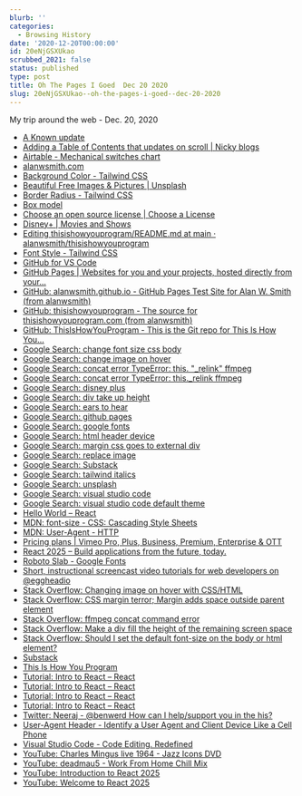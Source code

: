 ```yaml
---
blurb: ''
categories:
  - Browsing History
date: '2020-12-20T00:00:00'
id: 20eNjGSXUkao
scrubbed_2021: false
status: published
type: post
title: Oh The Pages I Goed  Dec 20 2020
slug: 20eNjGSXUkao--oh-the-pages-i-goed--dec-20-2020
---
```


My trip around the web - Dec. 20, 2020

- [A Known update](https://werd.io/2020/a-known-update)
- [Adding a Table of Contents that updates on scroll | Nicky blogs](https://nickymeuleman.netlify.app/blog/table-of-contents#get-the-active-headings-id)
- [Airtable - Mechanical switches chart](https://airtable.com/shr2beqjUXzTk6GfS/tblYLigKdFcOriJ1k?backgroundColor=orange&viewControls=on)
- [alanwsmith.com](https://alanwsmith.github.io/)
- [Background Color - Tailwind CSS](https://tailwindcss.com/docs/background-color)
- [Beautiful Free Images & Pictures | Unsplash](https://unsplash.com/)
- [Border Radius - Tailwind CSS](https://tailwindcss.com/docs/border-radius)
- [Box model](https://www.w3.org/TR/CSS2/box.html#collapsing-margins)
- [Choose an open source license | Choose a License](https://choosealicense.com/)
- [Disney+ | Movies and Shows](https://www.disneyplus.com/home)
- [Editing thisishowyouprogram/README.md at main · alanwsmith/thisishowyouprogram](https://github.com/alanwsmith/thisishowyouprogram/edit/main/README.md)
- [Font Style - Tailwind CSS](https://tailwindcss.com/docs/font-style)
- [GitHub for VS Code](https://vscode-auth.github.com/?browser_session_id=1e53cec01402b2f9a61b4fed1fe170990ebdf875a7454f006cbccc9961421307&code=7d1eb34d82dc092c86d8&state=bEfU8DRrtaYGhVsG1FgyLrwGt24%2FeyJhdXRoU2VydmVyIjoiaHR0cHM6Ly9naXRodWIuY29tIiwiY2FsbGJhY2tVcmkiOiJ2c2NvZGU6Ly92c2NvZGUuZ2l0aHViLWF1dGhlbnRpY2F0aW9uL2RpZC1hdXRoZW50aWNhdGU_d2luZG93aWQ9MSIsInJlc3BvbnNlVHlwZSI6ImNvZGUiLCJzdGF0ZSI6IjRjNTFlY2Q5LWE0ODQtNGQ1Yi04MjA5LWU3OTQyODQyNWZkZCIsImlkIjoiOjpmZmZmOjEwLjM3LjE3Ni4yMiJ9)
- [GitHub Pages | Websites for you and your projects, hosted directly from your...](https://pages.github.com/)
- [GitHub: alanwsmith.github.io - GitHub Pages Test Site for Alan W. Smith (from alanwsmith)](https://github.com/alanwsmith/alanwsmith.github.io)
- [GitHub: thisishowyouprogram - The source for thisishowyouprogram.com (from alanwsmith)](https://github.com/alanwsmith/thisishowyouprogram)
- [GitHub: ThisIsHowYouProgram - This is the Git repo for This Is How You...](https://github.com/alanwsmith/ThisIsHowYouProgram)
- [Google Search: change font size css body](https://www.google.com/search?newwindow=1&client=safari&rls=en&ei=SfTfX-2HIpGc5wLSvqZI&q=change+font+size+css+body+&oq=change+font+size+css+body+&gs_lcp=CgZwc3ktYWIQAzIJCAAQyQMQFhAeOgQIABBHOgUIABDJAzoCCAA6BggAEBYQHlDcDViCF2C7GGgAcAJ4AIABWYgB7wOSAQE2mAEAoAEBqgEHZ3dzLXdpesgBCMABAQ&sclient=psy-ab&ved=0ahUKEwit0J2q8N3tAhURzlkKHVKfCQkQ4dUDCAw&uact=5)
- [Google Search: change image on hover](https://www.google.com/search?newwindow=1&client=safari&rls=en&ei=e6_eX7OfN7Lx5gLOrJPwBQ&q=change+image+on+hover&oq=change+image&gs_lcp=CgZwc3ktYWIQARgAMggIABDJAxCRAjIFCAAQkQIyAggAMgIIADIFCAAQsQMyAggAMgIIADICCAAyAggAMgIIADoECAAQRzoECAAQQzoLCC4QsQMQxwEQowI6CgguEMcBEKMCEEM6DgguELEDEIMBEMcBEKMCOggILhCxAxCDAToICAAQsQMQgwE6BQguELEDOgcIABCxAxBDOgIILlCnogFYz8ABYKnWAWgCcAJ4AIABd4gB0giSAQQxMy4xmAEAoAEBqgEHZ3dzLXdperABAMgBCMABAQ&sclient=psy-ab)
- [Google Search: concat error TypeError: this. "_relink" ffmpeg](https://www.google.com/search?newwindow=1&client=safari&rls=en&q=concat+error+TypeError:+this.+%22_relink%22+ffmpeg&sa=X&ved=2ahUKEwjr0s7G993tAhVC11kKHbJhBiAQ5t4CMAJ6BAgCEAk&biw=1152&bih=587)
- [Google Search: concat error TypeError: this._relink ffmpeg](https://www.google.com/search?newwindow=1&client=safari&rls=en&ei=0_vfX6S5F8KC5wKslbT4Cw&q=concat+error+TypeError%3A+this._relink+ffmpeg&oq=concat+error+TypeError%3A+this._relink+ffmpeg&gs_lcp=CgZwc3ktYWIQAzoFCCEQqwI6BQghEKABOgcIIRAKEKABUNEoWLs8YJc-aAJwAHgAgAGDAYgB7weSAQM1LjWYAQCgAQGqAQdnd3Mtd2l6wAEB&sclient=psy-ab&ved=0ahUKEwjk7rjC993tAhVCwVkKHawKDb8Q4dUDCAw&uact=5)
- [Google Search: disney plus](https://www.google.com/search?client=safari&rls=en&q=disney+plus&ie=UTF-8&oe=UTF-8)
- [Google Search: div take up height](https://www.google.com/search?client=safari&rls=en&q=div+take+up+height&ie=UTF-8&oe=UTF-8)
- [Google Search: ears to hear](https://www.google.com/search?client=safari&rls=en&q=ears+to+hear&ie=UTF-8&oe=UTF-8)
- [Google Search: github pages](https://www.google.com/search?client=safari&rls=en&q=github+pages&ie=UTF-8&oe=UTF-8)
- [Google Search: google fonts](https://www.google.com/search?client=safari&rls=en&q=google+fonts&ie=UTF-8&oe=UTF-8)
- [Google Search: html header device](https://www.google.com/search?client=safari&rls=en&q=html+header+device&ie=UTF-8&oe=UTF-8)
- [Google Search: margin css goes to external div](https://www.google.com/search?client=safari&rls=en&q=margin+css+goes+to+external+div&ie=UTF-8&oe=UTF-8)
- [Google Search: replace image](https://www.google.com/search?newwindow=1&client=safari&rls=en&ei=sK7eX6nuEoar5wKOoY2IDA&q=replace+image&oq=replace+image&gs_lcp=CgZwc3ktYWIQAzIHCAAQyQMQQzIECAAQQzICCAAyAggAMgIIADIECAAQQzICCAAyAggAMgIIADICCAA6BAgAEEc6BQgAEJECOgUIABCxAzoICAAQsQMQkQJQo6sHWOi0B2DMuQdoAHACeACAAYABiAGPCJIBBDExLjKYAQCgAQGqAQdnd3Mtd2l6yAEIwAEB&sclient=psy-ab&ved=0ahUKEwiphqfoudvtAhWG1VkKHY5QA8EQ4dUDCAw&uact=5)
- [Google Search: Substack](https://www.google.com/search?client=safari&rls=en&q=Substack&ie=UTF-8&oe=UTF-8)
- [Google Search: tailwind italics](https://www.google.com/search?client=safari&rls=en&q=tailwind+italics&ie=UTF-8&oe=UTF-8)
- [Google Search: unsplash](https://www.google.com/search?client=safari&rls=en&q=unsplash&ie=UTF-8&oe=UTF-8)
- [Google Search: visual studio code](https://www.google.com/search?client=safari&rls=en&q=visual+studio+code&ie=UTF-8&oe=UTF-8)
- [Google Search: visual studio code default theme](https://www.google.com/search?client=safari&rls=en&q=visual+studio+code+default+theme&ie=UTF-8&oe=UTF-8)
- [Hello World – React](https://reactjs.org/docs/hello-world.html)
- [MDN: font-size - CSS: Cascading Style Sheets](https://developer.mozilla.org/en-US/docs/Web/CSS/font-size)
- [MDN: User-Agent - HTTP](https://developer.mozilla.org/en-US/docs/Web/HTTP/Headers/User-Agent)
- [Pricing plans | Vimeo Pro, Plus, Business, Premium, Enterprise & OTT](https://vimeo.com/upgrade)
- [React 2025 – Build applications from the future, today.](https://react2025.com/)
- [Roboto Slab - Google Fonts](https://fonts.google.com/specimen/Roboto+Slab?category=Serif&sidebar.open=true&selection.family=Roboto+Slab:wght@500)
- [Short, instructional screencast video tutorials for web developers on @eggheadio](https://egghead.io/)
- [Stack Overflow: Changing image on hover with CSS/HTML](https://stackoverflow.com/questions/18813299/changing-image-on-hover-with-css-html)
- [Stack Overflow: CSS margin terror; Margin adds space outside parent element](https://stackoverflow.com/questions/13573653/css-margin-terror-margin-adds-space-outside-parent-element)
- [Stack Overflow: ffmpeg concat command error](https://stackoverflow.com/questions/44642227/ffmpeg-concat-command-error)
- [Stack Overflow: Make a div fill the height of the remaining screen space](https://stackoverflow.com/questions/90178/make-a-div-fill-the-height-of-the-remaining-screen-space)
- [Stack Overflow: Should I set the default font-size on the body or html element?](https://stackoverflow.com/questions/6905834/should-i-set-the-default-font-size-on-the-body-or-html-element)
- [Substack](https://substack.com/)
- [This Is How You Program](http://thisishowyouprogram.com/)
- [Tutorial: Intro to React – React](https://reactjs.org/tutorial/tutorial.html)
- [Tutorial: Intro to React – React](https://reactjs.org/tutorial/tutorial.html#developer-tools)
- [Tutorial: Intro to React – React](https://reactjs.org/tutorial/tutorial.html#completing-the-game)
- [Tutorial: Intro to React – React](https://reactjs.org/tutorial/tutorial.html#adding-time-travel)
- [Twitter: Neeraj - @benwerd How can I help/support you in the his?](https://twitter.com/neeraj/status/1340813729106022401)
- [User-Agent Header - Identify a User Agent and Client Device Like a Cell Phone](https://www.developershome.com/wap/detection/detection.asp?page=userAgentHeader)
- [Visual Studio Code - Code Editing. Redefined](https://code.visualstudio.com/)
- [YouTube: Charles Mingus live 1964 - Jazz Icons DVD](https://www.youtube.com/watch?v=Y8x3LWVC1L4)
- [YouTube: deadmau5 - Work From Home Chill Mix](https://www.youtube.com/watch?v=RjoO6wPAaVI)
- [YouTube: Introduction to React 2025](https://www.youtube.com/watch?v=MxR5I5_hOKk&list=PL6bwFJ82M6FXgctyoWXqj7H0GK8_YIeF1&index=2)
- [YouTube: Welcome to React 2025](https://www.youtube.com/watch?v=JCOPVq2AYXc&list=PL6bwFJ82M6FXgctyoWXqj7H0GK8_YIeF1&index=1)

